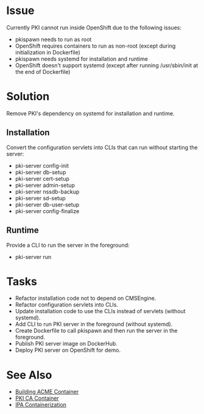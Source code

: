 = Issue =

Currently PKI cannot run inside OpenShift due to the following issues:

* pkispawn needs to run as root
* OpenShift requires containers to run as non-root (except during initialization in Dockerfile)
* pkispawn needs systemd for installation and runtime
* OpenShift doesn't support systemd (except after running /usr/sbin/init at the end of Dockerfile)

= Solution =

Remove PKI's dependency on systemd for installation and runtime.

== Installation ==

Convert the configuration servlets into CLIs that can run without starting the server:

* pki-server config-init
* pki-server db-setup
* pki-server cert-setup
* pki-server admin-setup
* pki-server nssdb-backup
* pki-server sd-setup
* pki-server db-user-setup
* pki-server config-finalize

== Runtime ==

Provide a CLI to run the server in the foreground:

* pki-server run

= Tasks =

* Refactor installation code not to depend on CMSEngine.
* Refactor configuration servlets into CLIs.
* Update installation code to use the CLIs instead of servlets (without systemd).
* Add CLI to run PKI server in the foreground (without systemd).
* Create Dockerfile to call pkispawn and then run the server in the foreground.
* Publish PKI server image on DockerHub.
* Deploy PKI server on OpenShift for demo.

= See Also =

* [https://github.com/dogtagpki/pki/wiki/Building-ACME-Container Building ACME Container]
* [[PKI CA Container]]
* [[IPA Containerization]]